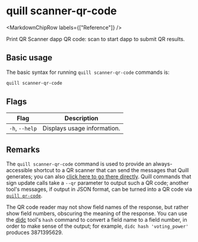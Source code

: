 
# quill scanner-qr-code

<MarkdownChipRow labels={["Reference"]} />

Print QR Scanner dapp QR code: scan to start dapp to submit QR results.

## Basic usage

The basic syntax for running `quill scanner-qr-code` commands is:

``` bash
quill scanner-qr-code
```

## Flags

| Flag           | Description                 |
|----------------|-----------------------------|
| `-h`, `--help` | Displays usage information. |

## Remarks

The `quill scanner-qr-code` command is used to provide an always-accessible shortcut to a QR scanner that can send the messages that Quill generates; you can also [click here to go there directly][qr]. Quill commands that sign update calls take a `--qr` parameter to output such a QR code; another tool's messages, if output in JSON format, can be turned into a QR code via [`quill qr-code`].

The QR code reader may not show field names of the response, but rather show field numbers, obscuring the meaning of the response. You can use the [didc] tool's `hash` command to convert a field name to a field number, in order to make sense of the output; for example, `didc hash 'voting_power'` produces 3871395629.

[didc]: https://github.com/dfinity/candid/releases
[qr]: https://p5deo-6aaaa-aaaab-aaaxq-cai.raw.icp0.io/
[`quill qr-code`]: quill-qr-code.mdx
